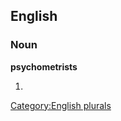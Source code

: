 ==English==

===Noun===
'''psychometrists'''

# {{plural of|[[psychometrist]]}}

[[Category:English plurals]]